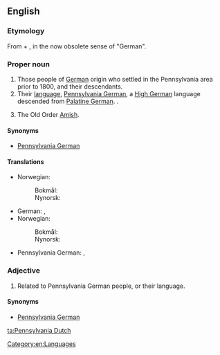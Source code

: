 ==English==
{{wikipedia}}

===Etymology===
From {{m|en|Pennsylvania}} + {{m|en|Dutch}}, in the now obsolete sense of "German".

===Proper noun===
{{en-proper noun|head=[[Pennsylvania]] [[Dutch]]}}

# Those people of [[German]] origin who settled in the Pennsylvania area prior to 1800, and their descendants.
# Their [[language]], [[Pennsylvania German]], a [[High German]] language descended from [[Palatine German]]. {{qualifier|Not to be confused with the Low German language [[Plautdietsch]].}}.
# {{context|nonstandard|lang=en}} The Old Order [[Amish]].

====Synonyms====
* [[Pennsylvania German]]

====Translations====
{{trans-top|People of Pennsylvania German origin}}
* Norwegian:
*: Bokmål: {{t|nb|pennsylvaniatyskere}}
*: Nynorsk: {{t|nn|pennsylvaniatyskarar}}
{{trans-mid}}
{{trans-bottom}}

{{trans-top|language}}
* German: {{t+|de|Pennsylvaniadeutsch|n}}, {{t|de|Pennsilfaanisch|n}}
* Norwegian:
*: Bokmål: {{t|nb|pennsylvaniatysk|m}}
*: Nynorsk: {{t|nn|pennsylvaniatysk|m}}
{{trans-mid}}
* Pennsylvania German: {{t|pdc|Deitsch|n}}, {{t|pdc|Pennsilfaanisch Deitsch|n}}
{{trans-bottom}}

===Adjective===
{{en-adj|-|head=[[Pennsylvania]] [[Dutch]]}}

# Related to Pennsylvania German people, or their language.

====Synonyms====
* [[Pennsylvania German]]

[[Category:en:Languages]]

[[ta:Pennsylvania Dutch]]
